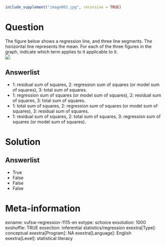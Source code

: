 ```r
include_supplement("image003.jpg", recursive = TRUE)
```

Question
========
The figure below shows a regression line, and three line segments. The horizontal line represents the mean. For each of the three figures in the graph, indicate which term applies to it applicable to it.  
![](image003.jpg)

Answerlist
----------
* 1: residual sum of squares, 2: regression sum of squares (or model sum of squares), 3: total sum of squares.
* 1: regression sum of squares (or model sum of squares), 2: residual sum of squares, 3: total sum of squares.
* 1: total sum of squares, 2: regression sum of squares (or model sum of squares), 3: residual sum of squares.
* 1: residual sum of squares, 2: total sum of squares, 3: regression sum of squares (or model sum of squares).

Solution
========

Answerlist
----------
* True
* False
* False
* False

Meta-information
================
exname: vufsw-regression-1115-en
extype: schoice
exsolution: 1000
exshuffle: TRUE
exsection: inferential statistics/regression
exextra[Type]: conceptual
exextra[Program]: NA
exextra[Language]: English
exextra[Level]: statistical literacy

